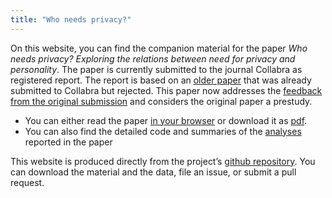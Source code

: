 ```yaml
---
title: "Who needs privacy?"
---
```


On this website, you can find the companion material for the paper _Who needs privacy? Exploring the relations between need for privacy and personality_. The paper is currently submitted to the journal Collabra as registered report. The report is based on an [older paper](https://osf.io/m23bn) that was already submitted to Collabra but rejected. This paper now addresses the [feedback from the original submission](reviews.pdf) and considers the original paper a prestudy.

- You can either read the paper [in your browser](proposal.html) or download it as [pdf](proposal.pdf). 
- You can also find the detailed code and summaries of the [analyses](analyses.html) reported in the paper

This website is produced directly from the project's [github repository](https://github.com/tdienlin/who_needs_privacy_rr). You can download the material and the data, file an issue, or submit a pull request.

